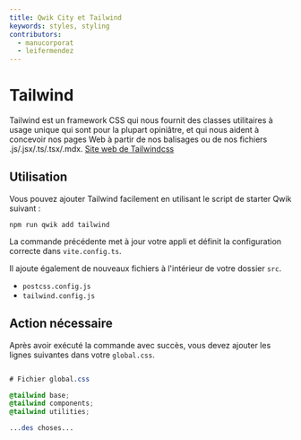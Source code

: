 ```yaml
---
title: Qwik City et Tailwind
keywords: styles, styling
contributors:
  - manucorporat
  - leifermendez
---
```


# Tailwind

Tailwind est un framework CSS qui nous fournit des classes utilitaires à usage unique qui sont pour
la plupart opiniâtre, et qui nous aident à concevoir nos pages Web à partir de nos balisages ou de 
nos fichiers .js/.jsx/.ts/.tsx/.mdx. [Site web de Tailwindcss](https://tailwindcss.com/)

## Utilisation

Vous pouvez ajouter Tailwind facilement en utilisant le script de starter Qwik suivant :

```shell
npm run qwik add tailwind
```

La commande précédente met à jour votre appli et définit la configuration correcte dans `vite.config.ts`.

Il ajoute également de nouveaux fichiers à l'intérieur de votre dossier `src`.

- `postcss.config.js`
- `tailwind.config.js`

## Action nécessaire

Après avoir exécuté la commande avec succès, vous devez ajouter les lignes suivantes
dans votre `global.css`.

```css

# Fichier global.css

@tailwind base;
@tailwind components;
@tailwind utilities;

...des choses...

```

